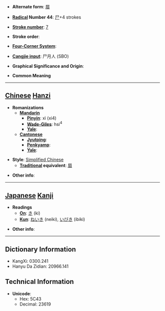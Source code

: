 * '''Alternate form''': [[屓]]

* '''[[Wiktionary:Chinese radical index| Radical]] Number 44''': [[Wiktionary:Chinese radical index 尸|尸]]+4 strokes

* '''[[Wiktionary:Chinese total strokes index|Stroke number]]''': [[Wiktionary:Chinese total strokes index 7|7]]

* '''Stroke order''': 

* '''[[Wiktionary:Chinese four corner index|Four-Corner System]]''': 

* '''[[Wiktionary:Chinese Cangjie index|Cangjie input]]''': 尸月人 (SBO)

* '''Graphical Significance and Origin''': 

* '''Common Meaning'''

----

== [[Chinese]] [[Hanzi]] ==

* '''Romanizations'''
** '''[[Mandarin]]'''
*** '''[[Pinyin]]''': xì (xi4)
*** '''[[Wade-Giles]]''': hsi<sup>4</sup>
*** '''[[Yale]]''': 
** '''[[Cantonese]]'''
*** '''[[Jyutping]]''':
*** '''[[Penkyamp]]''': 
*** '''[[Yale]]''': 

* '''Style''': [[Simplified Chinese]] 
** '''[[Traditional Chinese|Traditional]] equivalent''': [[屓]]

* '''Other info''': 

----

== [[Japanese]] [[Kanji]] ==

* '''Readings'''
** '''[[On]]''': [[き]] (ki)
** '''[[Kun]]''': [[ねいき]] (neiki), [[いびき]] (ibiki)

* '''Other info''':  

----

== Dictionary Information ==

* KangXi: 0300.241
* Hanyu Da Zidian: 20966.141

== Technical Information ==

* '''Unicode''':
** Hex: 5C43
** Decimal: 23619